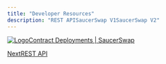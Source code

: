 ```yaml
---
title: "Developer Resources"
description: "REST APISaucerSwap V1SaucerSwap V2"
---
```


[![Logo](/images/alien_head_v2.png)Contract Deployments | SaucerSwap](https://docs.saucerswap.finance/developerx/contract-deployments)

[NextREST API](/developer/rest-api)
